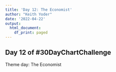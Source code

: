 ```yaml
---
title: 'Day 12: The Economist'
author: "Keith Yoder"
date: '2022-04-22'
output:
  html_document:
    df_print: paged
---
```


## Day 12 of \#30DayChartChallenge
Theme day: The Economist

```r

```